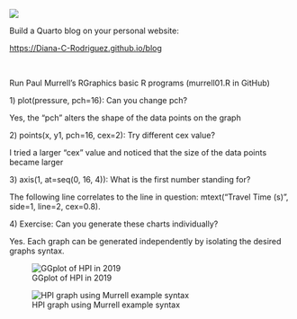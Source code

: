 ![](images/Assign2.png)

Build a Quarto blog on your personal website:

<https://Diana-C-Rodriguez.github.io/blog>

 

Run Paul Murrell's RGraphics basic R programs (murrell01.R in GitHub)

1\) plot(pressure, pch=16): Can you change pch?

Yes, the "pch" alters the shape of the data points on the graph

2\) points(x, y1, pch=16, cex=2): Try different cex value?

I tried a larger "cex" value and noticed that the size of the data points became larger

3\) axis(1, at=seq(0, 16, 4)): What is the first number standing for?

The following line correlates to the line in question: mtext("Travel Time (s)", side=1, line=2, cex=0.8).

4\) Exercise: Can you generate these charts individually? 

Yes. Each graph can be generated independently by isolating the desired graphs syntax.

![GGplot of HPI in 2019](images/Assign2ggplot.png)

![HPI graph using Murrell example syntax](images/Assign2boxplot.png)
